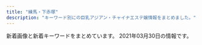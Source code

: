 ```yaml
---
title: "練馬・下赤塚"
description: "キーワード別にの巨乳アジアン・チャイナエステ嬢情報をまとめました。"
---
```


新着画像と新着キーワードをまとめています。
2021年03月30日の情報です。

<DmmAffiliateIns />
<KeywordTable
  shops={
    [
    {
        "url": "http://sh-dafei.work/",
        "keywords": {},
        "station": "\u7df4\u99ac\u99c5\u897f\u53e3",
        "img_links": [
            "http://sh-dafei.work/uploads/171031/1-1G0311G344914.jpg",
            "http://sh-dafei.work/uploads/210326/1-210326140613257.jpg",
            "http://sh-dafei.work/uploads/181206/1-1Q206125154224.jpg",
            "http://sh-dafei.work/uploads/200612/1-200612154534W8.jpg",
            "http://sh-dafei.work/templets/default/pc/picture/s_pick.png",
            "http://sh-dafei.work/uploads/171031/1-1G0311G4095M.jpg",
            "http://sh-dafei.work/uploads/181206/1-1Q2061250494E.jpg",
            "http://sh-dafei.work/uploads/181206/1-1Q2061253211D.jpg",
            "http://sh-dafei.work/uploads/190329/1-1Z329151011c7.jpg",
            "http://sh-dafei.work/uploads/181207/1-1Q20G35320X0.png",
            "http://sh-dafei.work/uploads/190809/1-1ZP9125I01S.jpg",
            "http://sh-dafei.work/uploads/181206/1-1Q2061249563O.jpg",
            "http://sh-dafei.work/uploads/210219/1-210219105500300.jpg",
            "http://sh-dafei.work/templets/default/pc/picture/s_staff.png",
            "http://sh-dafei.work/uploads/201113/1-20111314213cQ.jpg",
            "http://sh-dafei.work/uploads/190924/1-1Z924151334121.jpg",
            "http://sh-dafei.work/uploads/201002/1-201002144Z11V.jpg",
            "http://sh-dafei.work/uploads/171031/1-1G0311G505933.jpg",
            "http://sh-dafei.work/uploads/200117/1-20011G614144B.jpg",
            "http://sh-dafei.work/uploads/181214/1-1Q214154222511.jpg",
            "http://sh-dafei.work/templets/default/pc/picture/staffs.png",
            "http://sh-dafei.work/uploads/180612/1-1P612160029349.jpg",
            "http://sh-dafei.work/uploads/190301/1-1Z30116320A41.jpg",
            "http://sh-dafei.work/uploads/180227/1-1P22G40S5448.jpg",
            "http://sh-dafei.work/templets/default/pc/picture/end1.jpg",
            "http://sh-dafei.work/templets/default/pc/picture/s_news.png",
            "http://sh-dafei.work/uploads/171031/1-1G0311G556445.jpg",
            "http://sh-dafei.work/uploads/191115/1-191115132040J2.jpg",
            "http://sh-dafei.work/templets/default/pc/picture/face.png",
            "http://sh-dafei.work/uploads/190130/1-1Z130162635508.jpg",
            "http://sh-dafei.work/uploads/180612/1-1P6121601061c.jpg",
            "http://sh-dafei.work/uploads/171031/1-1G0311G531445.jpg",
            "http://sh-dafei.work/uploads/allimg/180612/1-1P612160305350.jpg",
            "http://sh-dafei.work/uploads/181207/1-1Q20G40K63R.jpg"
        ],
        "name": "\u5927\u5983"
    },
    {
        "station": "\u4e2d\u6751\u6a4b\u99c5\u5357\u53e3",
        "name": "\u30b9\u30a6\u30a3\u30fc\u30c8",
        "url": "http://www.es-yas.click/",
        "keywords": {},
        "img_links": [
            "http://www.es-yas.click/images/newface.png",
            "http://www.es-yas.click/images/sirase.jpg",
            "http://www.es-yas.click/img/riri1.jpg",
            "http://www.es-yas.click/images/int2.png",
            "http://www.es-yas.click/img/sayuri1.jpg",
            "http://www.es-yas.click/images/int1.png",
            "http://www.es-yas.click/images/head.jpg",
            "http://www.es-yas.click/images/2.jpg",
            "http://www.es-yas.click/images/ac1.png",
            "http://www.es-yas.click/images/tel.jpg",
            "http://www.es-yas.click/images/news.jpg",
            "http://www.es-yas.click/img/mari1.jpg",
            "http://www.es-yas.click/images/3.jpg",
            "http://www.es-yas.click/images/interior_t.jpg",
            "http://www.es-yas.click/images/s1.png",
            "http://www.es-yas.click/images/1.jpg",
            "http://www.es-yas.click/images/staff_t.jpg",
            "http://www.es-yas.click/images/sys2.png",
            "http://www.es-yas.click/images/info.png",
            "http://www.es-yas.click/images/sys1.png",
            "http://www.es-yas.click/images/mobile.jpg"
        ]
    },
    {
        "station": "\u7df4\u99ac\u99c5\u897f\u53e3",
        "img_links": [
            "http://www.bishoujo.relaxmens.com/images/nav-006.png",
            "http://www.bishoujo.relaxmens.com/images/nav-002.png",
            "http://www.bishoujo.relaxmens.com/images/top003.png",
            "http://www.bishoujo.relaxmens.com/images/top01.png",
            "http://www.bishoujo.relaxmens.com/photo_news/upimg/69006605d742b90036_0.jpg",
            "http://www.bishoujo.relaxmens.com/files/008.jpg",
            "http://www.bishoujo.relaxmens.com/images/nav-001.png",
            "http://www.bishoujo.relaxmens.com/photo_news/upimg/69006605d742b90036_1.jpg",
            "http://www.bishoujo.relaxmens.com/files/006.jpg",
            "http://www.bishoujo.relaxmens.com/images/nav-004.png",
            "http://www.bishoujo.relaxmens.com/images/top02-left.png",
            "http://www.bishoujo.relaxmens.com/photo_news/upimg/69006605d742b90036_2.jpg",
            "http://www.bishoujo.relaxmens.com/images/tel.png",
            "http://www.bishoujo.relaxmens.com/files/007.jpg",
            "http://www.bishoujo.relaxmens.com/files/004.jpg",
            "http://www.bishoujo.relaxmens.com/images/nav-003.png",
            "http://www.bishoujo.relaxmens.com/images/nav-005.png",
            "http://www.bishoujo.relaxmens.com/images/osusume01.png"
        ],
        "url": "http://www.bishoujo.relaxmens.com/",
        "name": "\u7f8e\u5c11\u5973\u5b66\u5712",
        "keywords": {}
    },
    {
        "url": "http://es-nerima.biz/",
        "keywords": {},
        "station": "\u7df4\u99ac\u99c5\u5317\u53e3",
        "img_links": [
            "http://es-nerima.biz/wp-content/uploads/2016/10/gallery6.jpg",
            "http://es-nerima.biz/wp-content/uploads/2016/10/girl-1.jpg",
            "http://es-nerima.biz/wp-content/uploads/2016/10/g6-250x330.jpg",
            "http://es-nerima.biz/wp-content/uploads/2016/10/gallery1.jpg",
            "http://es-nerima.biz/wp-content/themes/template-salon2/images/gallery2.jpg",
            "http://es-nerima.biz/wp-content/uploads/2016/10/eri-250x330.jpg",
            "http://es-nerima.biz/wp-content/themes/template-salon2/images/gallery-ttl.png",
            "http://es-nerima.biz/wp-content/uploads/2016/10/gallery2.jpg",
            "http://es-nerima.biz/wp-content/uploads/2016/10/gallery5.jpg",
            "http://es-nerima.biz/wp-content/uploads/2016/10/g3.jpg",
            "http://cdn.dino-es.com/images/logo/88x31DinoEs.png",
            "http://es-nerima.biz/wp-content/uploads/2016/10/mika-250x330.jpg",
            "http://es-nerima.biz/wp-content/themes/template-salon2/images/gallery1.jpg",
            "http://es-nerima.biz/wp-content/uploads/2016/10/g4-250x330.jpg",
            "http://es-nerima.biz/wp-content/uploads/2016/10/gallery8-600x600.jpg",
            "http://es-nerima.biz/wp-content/uploads/2016/10/gallery3.jpg",
            "http://es-nerima.biz/wp-content/themes/template-salon2/images/gallery4.jpg",
            "http://es-nerima.biz/wp-content/uploads/2016/10/eri.jpg",
            "http://es-nerima.biz/wp-content/themes/template-salon2/images/slider1.jpg",
            "http://es-nerima.biz/wp-content/themes/template-salon2/images/newface-ttl.png",
            "http://es-nerima.biz/wp-content/uploads/2016/10/mika.jpg",
            "http://es-nerima.biz/wp-content/uploads/2016/10/g5-250x330.jpg",
            "http://es-nerima.biz/wp-content/uploads/2016/10/g1-250x330.jpg",
            "http://es-nerima.biz/wp-content/uploads/2016/10/g3-250x330.jpg",
            "http://es-nerima.biz/wp-content/uploads/2016/10/g4.jpg",
            "http://es-nerima.biz/wp-content/uploads/2016/10/gallery8.jpg",
            "http://es-nerima.biz/wp-content/uploads/2016/10/camp-bnr.jpg",
            "http://es-nerima.biz/wp-content/uploads/2016/10/girl-1-250x330.jpg",
            "http://es-nerima.biz/wp-content/themes/template-salon2/images/pickup-frame.png",
            "http://es-nerima.biz/wp-content/uploads/2016/10/gallery7.jpg",
            "http://es-nerima.biz/wp-content/themes/template-salon2/images/magazine.jpg",
            "http://es-nerima.biz/wp-content/uploads/2016/10/g6.jpg",
            "http://es-nerima.biz/wp-content/themes/template-salon2/images/tel.png",
            "http://es-nerima.biz/wp-content/themes/template-salon2/images/gallery3.jpg",
            "http://es-nerima.biz/wp-content/themes/template-salon2/images/massage-de_88_31.jpg",
            "http://es-nerima.biz/wp-content/themes/template-salon2/images/pickup-ttl.png",
            "http://es-nerima.biz/wp-content/uploads/2016/10/g5.jpg",
            "http://es-nerima.biz/wp-content/themes/template-salon2/images/news-ttl.png",
            "http://es-nerima.biz/wp-content/themes/template-salon2/images/camp-bnr.jpg"
        ],
        "name": "\u3046\u3089\u3089"
    },
    {
        "keywords": {
            "C": 13
        },
        "img_links": [
            "http://www.e-rakuraku.info/images/tite-staff.png",
            "http://www.e-rakuraku.info/images/mobile.png",
            "http://www.e-rakuraku.info/images/newfacet.png",
            "http://www.e-rakuraku.info/images/g4.jpg",
            "http://www.e-rakuraku.info/images/tite-gallery.png",
            "http://www.e-rakuraku.info/images/tel.png",
            "http://www.e-rakuraku.info/images/top.jpg",
            "http://www.e-rakuraku.info/images/nei_03.jpg",
            "http://www.e-rakuraku.info/images/g0.jpg",
            "http://www.e-rakuraku.info/images/g1.jpg",
            "http://www.e-rakuraku.info/images/g3.jpg",
            "http://www.e-rakuraku.info/images/newt.png",
            "http://www.e-rakuraku.info/images/g2.jpg",
            "http://www.e-rakuraku.info/images/sr.png",
            "http://www.e-rakuraku.info/images/huiyuan.png",
            "http://www.e-rakuraku.info/images/s1.png",
            "http://www.e-rakuraku.info/images/g5.jpg",
            "http://www.e-rakuraku.info/images/s2.png"
        ],
        "station": "\u4e2d\u6751\u6a4b\u99c5",
        "url": "http://www.e-rakuraku.info/",
        "name": "\u697d\u697d"
    },
    {
        "url": "http://margaret.ests.jp/",
        "station": "\u685c\u53f0\u99c5\u5317\u53e3",
        "name": "\u30de\u30fc\u30ac\u30ec\u30c3\u30c8",
        "img_links": [
            "http://margaret.ests.jp/images/service1.jpg",
            "http://margaret.ests.jp/images/s_service.png",
            "http://margaret.ests.jp/images/room2.jpg",
            "http://margaret.ests.jp/images/room3.jpg",
            "http://margaret.ests.jp/photos/sites/29/2020/06/2020062814010219.jpeg",
            "http://margaret.ests.jp/images/service4.jpg",
            "http://margaret.ests.jp/photos/sites/29/2020/04/202004081414540.jpg",
            "http://margaret.ests.jp/photos/sites/29/2020/03/2020032709162529.jpg",
            "http://margaret.ests.jp/images/mobile.jpg",
            "http://margaret.ests.jp/images/room4.jpg",
            "http://margaret.ests.jp/images/service2.jpg",
            "http://margaret.ests.jp/images/info.jpg",
            "http://margaret.ests.jp/photos/sites/29/2020/04/2020040205541033.jpg",
            "http://margaret.ests.jp/images/service3.jpg",
            "http://margaret.ests.jp/images/room1.jpg",
            "http://margaret.ests.jp/photos/sites/29/2020/08/2020082222274080.jpeg",
            "http://margaret.ests.jp/photos/sites/29/2020/06/202006301829174.jpeg",
            "http://margaret.ests.jp/photos/sites/29/2020/04/202004102157462.jpeg",
            "http://margaret.ests.jp/photos/sites/29/2021/01/2021011511194654.jpg",
            "http://margaret.ests.jp/images/s_news.jpg",
            "http://margaret.ests.jp/images/top.jpg",
            "http://margaret.ests.jp/photos/sites/29/2020/04/2020041014190824.jpg",
            "http://margaret.ests.jp/photos/sites/29/2020/05/202005281752578.jpg",
            "http://margaret.ests.jp/images/s_staff.png",
            "http://margaret.ests.jp/images/s_pick.jpg",
            "http://margaret.ests.jp/photos/sites/29/2020/08/2020080615352994.jpeg"
        ],
        "keywords": {
            "86": 18,
            "88": 18,
            "85": 27,
            "D": 54,
            "87": 9,
            "E": 45
        }
    },
    {
        "url": "http://midori-massage.work/",
        "keywords": {
            "F": 2,
            "88": 3,
            "E": 5,
            "C": 16,
            "D": 3,
            "89": 1,
            "87": 6
        },
        "name": "\u7dd1",
        "station": "\u8981\u753a\u99c55\u756a\u51fa\u53e3",
        "img_links": [
            "http://midori-massage.work/img/st54.jpg",
            "http://midori-massage.work/img/mo.png",
            "http://midori-massage.work/img/ss21.jpg",
            "http://midori-massage.work/img/ss50.jpg",
            "http://midori-massage.work/img/st056.jpg",
            "http://midori-massage.work/img/ss2.jpg",
            "http://midori-massage.work/img/ss31.jpg",
            "http://midori-massage.work/img/ss36.jpg",
            "http://midori-massage.work/img/ss20.jpg",
            "http://midori-massage.work/i/img/ss53.jpg",
            "http://midori-massage.work/img/st55.jpg",
            "http://midori-massage.work/img/ss48.jpg",
            "http://midori-massage.work/img/ss41.jpg",
            "http://midori-massage.work/img/ss32.jpg",
            "http://midori-massage.work/i/img/r2.jpg",
            "http://midori-massage.work/img/st50.jpg",
            "http://midori-massage.work/i/img/ss52.jpg",
            "http://midori-massage.work/img/ss18.jpg",
            "http://midori-massage.work/img/st52.jpg",
            "http://midori-massage.work/i/img/ss57.jpg",
            "http://midori-massage.work/img/st56.jpg",
            "http://midori-massage.work/img/ss40.jpg",
            "http://midori-massage.work/img/ss28.jpg",
            "http://midori-massage.work/img/ss12.jpg",
            "http://midori-massage.work/img/ss47.jpg",
            "http://midori-massage.work/img/ss1.jpg",
            "http://midori-massage.work/img/ss39.jpg",
            "http://midori-massage.work/i/img/ss46.jpg",
            "http://midori-massage.work/img/ss22.jpg",
            "http://midori-massage.work/img/ss46.jpg",
            "http://midori-massage.work/img/botton.jpg",
            "http://midori-massage.work/i/img/ss47.jpg",
            "http://midori-massage.work/img/a1.jpg",
            "http://midori-massage.work/img/ss54.jpg",
            "http://midori-massage.work/img/ss45.jpg",
            "http://midori-massage.work/img/ss26.jpg",
            "http://midori-massage.work/img/ss42.jpg",
            "http://midori-massage.work/img/ss23.jpg",
            "http://midori-massage.work/img/ss44.jpg",
            "http://midori-massage.work/img/ss57.jpg",
            "http://midori-massage.work/img/s47.png",
            "http://midori-massage.work/img/fla-1.jpg",
            "http://midori-massage.work/i/img/ss51.jpg",
            "http://midori-massage.work/img/ss43.jpg",
            "http://midori-massage.work/img/s57.png",
            "http://midori-massage.work/img/ss16.jpg",
            "http://midori-massage.work/img/ss10.jpg",
            "http://midori-massage.work/i/img/ss38.jpg",
            "http://midori-massage.work/img/ss53.jpg",
            "http://midori-massage.work/img/st57.jpg",
            "http://midori-massage.work/img/ss35.jpg",
            "http://midori-massage.work/img/ss51.jpg",
            "http://midori-massage.work/img/ss30.jpg",
            "http://midori-massage.work/img/ss34.jpg",
            "http://midori-massage.work/i/img/r3.jpg",
            "http://midori-massage.work/img/s55.png",
            "http://midori-massage.work/i/img/st52.jpg",
            "http://midori-massage.work/img/ss6.jpg",
            "http://midori-massage.work/img/ss52.jpg",
            "http://midori-massage.work/img/ss15.jpg",
            "http://midori-massage.work/img/ss3.jpg",
            "http://midori-massage.work/img/ss4.jpg",
            "http://midori-massage.work/img/ss25.jpg",
            "http://midori-massage.work/img/ss55.jpg",
            "http://midori-massage.work/img/st53.jpg",
            "http://midori-massage.work/i/img/r0.jpg",
            "http://midori-massage.work/img/ss49.jpg",
            "http://midori-massage.work/img/ss19.jpg",
            "http://midori-massage.work/img/ss56.jpg",
            "http://midori-massage.work/i/img/ss36.jpg",
            "http://midori-massage.work/img/ss9.jpg",
            "http://midori-massage.work/img/ss29.jpg",
            "http://midori-massage.work/i/img/r1.jpg",
            "http://midori-massage.work/img/s53.png",
            "http://midori-massage.work/img/st49.jpg",
            "http://midori-massage.work/img/a3.jpg",
            "http://midori-massage.work/img/ss17.jpg",
            "http://midori-massage.work/img/s50.png",
            "http://midori-massage.work/img/ss13.jpg",
            "http://midori-massage.work/img/ss5.jpg",
            "http://midori-massage.work/img/s54.png",
            "http://midori-massage.work/img/ss24.jpg",
            "http://midori-massage.work/img/a2.jpg",
            "http://midori-massage.work/img/s52.png",
            "http://midori-massage.work/img/fla-2.jpg",
            "http://midori-massage.work/img/ss14.jpg",
            "http://midori-massage.work/img/ss33.jpg",
            "http://midori-massage.work/i/img/ss35.jpg",
            "http://midori-massage.work/img/ss7.jpg",
            "http://midori-massage.work/i/img/ss40.jpg",
            "http://midori-massage.work/img/s49.png",
            "http://midori-massage.work/i/img/ss55.jpg",
            "http://midori-massage.work/img/st47.jpg",
            "http://midori-massage.work/i/img/ss54.jpg",
            "http://midori-massage.work/img/ss8.jpg",
            "http://midori-massage.work/img/s56.png",
            "http://midori-massage.work/img/ss37.jpg",
            "http://midori-massage.work/i/img/ss56.jpg",
            "http://midori-massage.work/img/ss38.jpg"
        ]
    },
    {
        "keywords": {
            "E": 2,
            "86": 1,
            "85": 2,
            "89": 1,
            "F": 2,
            "84": 1,
            "C": 22,
            "D": 9,
            "87": 5,
            "88": 4
        },
        "station": "\u7df4\u99ac\u99c5\u897f\u53e3",
        "img_links": [
            "http://ponfu-massage.work/i/img/sta43.jpg",
            "http://ponfu-massage.work/img/s30.jpg",
            "http://ponfu-massage.work/img/sta35.jpg",
            "http://ponfu-massage.work/i/img/sta44.jpg",
            "http://ponfu-massage.work/i/img/sta46.jpg",
            "http://ponfu-massage.work/i/img/sta45.jpg",
            "http://ponfu-massage.work/img/acc6.jpg",
            "http://ponfu-massage.work/img/sta46.jpg",
            "http://ponfu-massage.work/img/st45.jpg",
            "http://ponfu-massage.work/img/acc5.jpg",
            "http://ponfu-massage.work/img/sta42.jpg",
            "http://ponfu-massage.work/img/acc7.jpg",
            "http://ponfu-massage.work/i/img/sta41.jpg",
            "http://ponfu-massage.work/i/img/sta47.jpg",
            "http://ponfu-massage.work/img/sta41.jpg",
            "http://ponfu-massage.work/img/st43.jpg",
            "http://ponfu-massage.work/img/s46.jpg",
            "http://ponfu-massage.work/img/s39.jpg",
            "http://ponfu-massage.work/img/s38.jpg",
            "http://ponfu-massage.work/img/acc9.jpg",
            "http://ponfu-massage.work/i/img/r3.jpg",
            "http://ponfu-massage.work/img/sta47.jpg",
            "http://ponfu-massage.work/i/img/r4.jpg",
            "http://ponfu-massage.work/img/acc1.jpg",
            "http://ponfu-massage.work/img/acc4.jpg",
            "http://ponfu-massage.work/img/st38.jpg",
            "http://ponfu-massage.work/img/botton.jpg",
            "http://ponfu-massage.work/img/sta44.jpg",
            "http://ponfu-massage.work/img/sta39.jpg",
            "http://ponfu-massage.work/img/s45.jpg",
            "http://ponfu-massage.work/i/img/sta42.jpg",
            "http://ponfu-massage.work/img/st44.jpg",
            "http://ponfu-massage.work/i/img/st45.jpg",
            "http://ponfu-massage.work/img/acc8.jpg",
            "http://ponfu-massage.work/img/sta45.jpg",
            "http://ponfu-massage.work/img/st46.jpg",
            "http://ponfu-massage.work/i/img/sta39.jpg",
            "http://ponfu-massage.work/i/img/r2.jpg",
            "http://ponfu-massage.work/i/img/sta30.jpg",
            "http://ponfu-massage.work/img/st30.jpg",
            "http://ponfu-massage.work/img/s44.jpg",
            "http://ponfu-massage.work/img/sta43.jpg",
            "http://ponfu-massage.work/img/s47.jpg",
            "http://ponfu-massage.work/img/sta38.jpg",
            "http://ponfu-massage.work/i/img/sta28.jpg",
            "http://ponfu-massage.work/img/s42.jpg",
            "http://ponfu-massage.work/img/s43.jpg",
            "http://ponfu-massage.work/img/st47.jpg",
            "http://ponfu-massage.work/i/img/sta24.jpg",
            "http://ponfu-massage.work/img/st35.jpg",
            "http://ponfu-massage.work/img/s41.jpg",
            "http://ponfu-massage.work/img/acc10.jpg",
            "http://ponfu-massage.work/img/st42.jpg",
            "http://ponfu-massage.work/img/campian.jpg",
            "http://ponfu-massage.work/img/st41.jpg",
            "http://ponfu-massage.work/img/st28.jpg",
            "http://ponfu-massage.work/i/img/r1.jpg",
            "http://ponfu-massage.work/i/img/sta38.jpg",
            "http://ponfu-massage.work/img/acc2.jpg",
            "http://ponfu-massage.work/img/sta28.jpg",
            "http://ponfu-massage.work/img/sta30.jpg",
            "http://ponfu-massage.work/img/acc3.jpg",
            "http://ponfu-massage.work/img/st18.jpg",
            "http://ponfu-massage.work/img/st39.jpg"
        ],
        "url": "http://ponfu-massage.work/",
        "name": "\u30dd\u30f3\u30d5\u30fc"
    },
    {
        "keywords": {},
        "url": "http://www.hanaest.net/",
        "name": "\u83ef\uff5e\u306f\u306a\uff5e",
        "img_links": [
            "http://www.hanaest.net/up/uploads/20161128220158nao.jpg",
            "http://www.hanaest.net/up/uploads/20161009222712tomo.jpg",
            "http://www.hanaest.net/images/qj.png",
            "http://www.hanaest.net/images/news.png",
            "http://www.hanaest.net/images/header_bg.png",
            "http://www.hanaest.net/up/uploads/20171005214644212.jpg",
            "http://www.hanaest.net/images/r2.jpg",
            "http://www.hanaest.net/up/uploads/20171017081729nana.jpg",
            "http://www.hanaest.net/up/uploads/20170621202142mimi.jpg",
            "http://www.hanaest.net/images/ttl_staff.png",
            "http://www.hanaest.net/images/ttl_qj.png",
            "http://www.hanaest.net/images/r1.jpg",
            "http://www.hanaest.net/images/s2.jpg",
            "http://www.hanaest.net/images/ttl_price.png"
        ],
        "station": "\u4e0b\u8d64\u585a\u99c5\u5317\u53e3"
    },
    {
        "url": "http://c-ikoi.work/",
        "station": "\u5927\u5c71\u99c5\u5357\u53e3",
        "keywords": {},
        "name": "\u61a9",
        "img_links": [
            "http://c-ikoi.work/images/4.jpg",
            "http://c-ikoi.work/images/3.jpg",
            "http://c-ikoi.work/images/int2.png",
            "http://c-ikoi.work/images/head.jpg",
            "http://c-ikoi.work/images/mobile.jpg",
            "http://c-ikoi.work/images/int1.png",
            "http://c-ikoi.work/images/news.jpg",
            "http://c-ikoi.work/images/line.png",
            "http://c-ikoi.work/images/interior_t.jpg",
            "http://c-ikoi.work/images/2.jpg",
            "http://c-ikoi.work/images/sys2.jpg",
            "http://c-ikoi.work/img/rina1.jpg",
            "http://c-ikoi.work/images/1.jpg",
            "http://c-ikoi.work/images/concept.jpg",
            "http://c-ikoi.work/images/staff_t.jpg",
            "http://c-ikoi.work/img/yuki1.jpg",
            "http://c-ikoi.work/img/aoi1.jpg",
            "http://c-ikoi.work/images/rec1.png",
            "http://c-ikoi.work/images/int3.png",
            "http://c-ikoi.work/images/sys1.jpg",
            "http://c-ikoi.work/images/tel.jpg",
            "http://c-ikoi.work/images/sys3.png",
            "http://c-ikoi.work/images/rec2.png",
            "http://c-ikoi.work/img/moe1.jpg"
        ]
    },
    {
        "station": "\u7df4\u99ac\u99c5\u5317\u53e3",
        "keywords": {
            "C": 7
        },
        "name": "\u6708\u306e\u604b",
        "url": "http://moonlove.est-u.com/",
        "img_links": [
            "http://moonlove.est-u.com/images/index_16.jpg",
            "http://moonlove.est-u.com/images/index_10.jpg",
            "http://moonlove.est-u.com/images/index_17.jpg",
            "http://moonlove.est-u.com/images/index_04.jpg",
            "http://moonlove.est-u.com/images/index_08.jpg",
            "http://moonlove.est-u.com/images/index_13.jpg",
            "http://moonlove.est-u.com/images/index_19.jpg",
            "http://moonlove.est-u.com/staff/sakura.jpg",
            "http://moonlove.est-u.com/images/index1_06.jpg",
            "http://moonlove.est-u.com/images/index2_06.jpg",
            "http://moonlove.est-u.com/staff/miki.jpg",
            "http://moonlove.est-u.com/images/s5.jpg",
            "http://moonlove.est-u.com/images/s1.jpg",
            "http://moonlove.est-u.com/images/staff_09.jpg",
            "http://moonlove.est-u.com/images/index3_06.jpg",
            "http://moonlove.est-u.com/images/s6.jpg",
            "http://moonlove.est-u.com/images/s4.jpg",
            "http://moonlove.est-u.com/images/index_15.jpg",
            "http://moonlove.est-u.com/images/index_02.jpg",
            "http://moonlove.est-u.com/images/s8.jpg",
            "http://moonlove.est-u.com/staff/kaori.jpg",
            "http://moonlove.est-u.com/images/s3.jpg",
            "http://moonlove.est-u.com/images/index_14.jpg",
            "http://moonlove.est-u.com/images/index_12.jpg",
            "http://moonlove.est-u.com/staff/ayumi.jpg",
            "http://moonlove.est-u.com/staff/nami.jpg",
            "http://moonlove.est-u.com/images/index_05.jpg",
            "http://moonlove.est-u.com/images/icon_000.jpg",
            "http://moonlove.est-u.com/images/index_07.jpg"
        ]
    },
    {
        "station": "\u7df4\u99ac\u99c5\u897f\u53e3",
        "img_links": [
            "http://www.seoul.esjp.info/files/006.jpg",
            "http://www.seoul.esjp.info/files/003.jpg",
            "http://www.seoul.esjp.info/img/nav-002.png",
            "http://www.seoul.esjp.info/files/001.jpg",
            "http://www.seoul.esjp.info/img/nav-003.png",
            "http://www.seoul.esjp.info/img/change-001.png",
            "http://www.seoul.esjp.info/img/recuit.png",
            "http://www.seoul.esjp.info/img/nav-001.png",
            "http://www.seoul.esjp.info/files/005.jpg",
            "http://www.seoul.esjp.info/img/change-002.png",
            "http://www.seoul.esjp.info/files/004.jpg",
            "http://www.seoul.esjp.info/files/008.jpg",
            "http://www.seoul.esjp.info/img/main-top01.png",
            "http://www.seoul.esjp.info/img/change-005.png",
            "http://www.seoul.esjp.info/img/nav-006.png",
            "http://www.seoul.esjp.info/img/change-006.png",
            "http://www.seoul.esjp.info/img/foot.png",
            "http://www.seoul.esjp.info/img/nav-005.png",
            "http://www.seoul.esjp.info/img/main-top03.png",
            "http://www.seoul.esjp.info/files/013.jpg",
            "http://www.seoul.esjp.info/img/change-004.png",
            "http://www.seoul.esjp.info/img/change-003.png",
            "http://www.seoul.esjp.info/files/010.jpg",
            "http://www.seoul.esjp.info/files/007.jpg",
            "http://www.seoul.esjp.info/files/011.jpg",
            "http://www.seoul.esjp.info/img/nav-004.png",
            "http://www.seoul.esjp.info/img/head.png",
            "http://www.seoul.esjp.info/files/015.jpg",
            "http://www.seoul.esjp.info/files/012.jpg"
        ],
        "name": "\u7652\u3057\u306e\u90e8\u5c4b",
        "url": "http://www.seoul.esjp.info/",
        "keywords": {
            "87": 1,
            "86": 3,
            "D": 4
        }
    },
    {
        "name": "\u59ff\u7f8e",
        "url": "http://www.sugatabi.mesthe.com/",
        "img_links": [
            "http://www.sugatabi.mesthe.com/images/bj3.png",
            "http://www.sugatabi.mesthe.com/images/shop/shop04.jpg",
            "http://www.sugatabi.mesthe.com/images/shop/shop02.jpg",
            "http://www.sugatabi.mesthe.com/files/004-02.jpg",
            "http://www.sugatabi.mesthe.com/images/top.jpg",
            "http://www.sugatabi.mesthe.com/files/003-02.jpg",
            "http://www.sugatabi.mesthe.com/files/005-02.jpg",
            "http://www.sugatabi.mesthe.com/images/staff_line.png",
            "http://www.sugatabi.mesthe.com/files/010-02.jpg",
            "http://www.sugatabi.mesthe.com/files/006-02.jpg",
            "http://www.sugatabi.mesthe.com/files/003.jpg",
            "http://www.sugatabi.mesthe.com/files/009-02.jpg",
            "http://www.sugatabi.mesthe.com/images/shop/shop03.jpg",
            "http://www.sugatabi.mesthe.com/files/010.jpg",
            "http://www.sugatabi.mesthe.com/files/002.jpg",
            "http://www.sugatabi.mesthe.com/files/001-02.jpg",
            "http://www.sugatabi.mesthe.com/files/001.jpg",
            "http://www.sugatabi.mesthe.com/images/link_line.png",
            "http://www.sugatabi.mesthe.com/files/006.jpg",
            "http://www.sugatabi.mesthe.com/images/mobile.jpg",
            "http://www.sugatabi.mesthe.com/images/girl-z2.jpg",
            "http://www.sugatabi.mesthe.com/files/009.jpg",
            "http://www.sugatabi.mesthe.com/files/008-02.jpg",
            "http://www.sugatabi.mesthe.com/files/005.jpg",
            "http://www.sugatabi.mesthe.com/images/girl-z1.jpg",
            "http://www.sugatabi.mesthe.com/files/002-02.jpg",
            "http://www.sugatabi.mesthe.com/files/004.jpg",
            "http://www.sugatabi.mesthe.com/images/top_sche.png",
            "http://www.sugatabi.mesthe.com/images/shop/shop01.jpg",
            "http://www.sugatabi.mesthe.com/files/008.jpg"
        ],
        "keywords": {
            "86": 3,
            "85": 1,
            "C": 2,
            "87": 4,
            "84": 1,
            "D": 7
        },
        "station": "\u3068\u304d\u308f\u53f0\u99c5\u5357\u53e3"
    },
    {
        "url": "http://rose.este.work/",
        "station": "\u6c5f\u53e4\u7530\u99c5\u5357\u53e3",
        "keywords": {},
        "name": "\u512a\u30fb\u7f8e",
        "img_links": [
            "http://rose.este.work/index-24.htm.jpg",
            "http://rose.este.work/index-25.htm.jpg",
            "http://rose.este.work/resize_250.png",
            "http://rose.este.work/resize_1500-450.jpg",
            "http://rose.este.work/index-1.htm.jpg",
            "http://rose.este.work/sys1.png",
            "http://rose.este.work/re.jpg",
            "http://rose.este.work/unnamed.png",
            "http://rose.este.work/r1.jpg",
            "http://rose.este.work/totop.png",
            "http://rose.este.work/r4.jpg",
            "http://rose.este.work/r5.jpg",
            "http://rose.este.work/index-26.htm.jpg",
            "http://rose.este.work/r3.jpg"
        ]
    },
    {
        "img_links": [
            "http://ginzaangel.esnavi.work/head.jpg",
            "http://ginzaangel.esnavi.work/2/uploadimg/1615988408.jpeg",
            "http://ginzaangel.esnavi.work/2/uploadimg/1595657062.jpeg",
            "http://ginzaangel.esnavi.work/s1.png",
            "http://ginzaangel.esnavi.work/int1.png",
            "http://ginzaangel.esnavi.work/2/uploadimg/1601829474.jpeg",
            "http://ginzaangel.esnavi.work/sys1.jpg",
            "http://ginzaangel.esnavi.work/news.jpg",
            "http://ginzaangel.esnavi.work/staff_t.jpg",
            "http://ginzaangel.esnavi.work/2/uploadimg/1615989033.jpeg",
            "http://ginzaangel.esnavi.work/2/uploadimg/1615989115.jpeg",
            "http://ginzaangel.esnavi.work/sys2.jpg",
            "http://ginzaangel.esnavi.work/2/uploadimg/1615988934.jpeg"
        ],
        "station": "\u7df4\u99ac\u99c5\u897f\u53e3",
        "name": "\u7df4\u99ac\u306e\u5929\u4f7f",
        "keywords": {
            "88": 2,
            "90": 3,
            "89": 1
        },
        "url": "http://ginzaangel.esnavi.work/"
    },
    {
        "keywords": {},
        "station": "\u6210\u5897\u99c5\u5357\u53e3",
        "name": "\u30aa\u30a2\u30b7\u30b9",
        "url": "http://oasis.akasuri.xyz/",
        "img_links": [
            "http://oasis.akasuri.xyz/images/c-photo.png",
            "http://oasis.akasuri.xyz/staff/s2.jpg",
            "http://oasis.akasuri.xyz/staff/s3.jpg",
            "http://oasis.akasuri.xyz/images/bar-staff.png",
            "http://oasis.akasuri.xyz/images/bar-photo.png",
            "http://oasis.akasuri.xyz/images/fotter.png",
            "http://oasis.akasuri.xyz/images/c-top.png",
            "http://oasis.akasuri.xyz/images/c-staff.png",
            "http://oasis.akasuri.xyz/staff/s1.jpg",
            "http://oasis.akasuri.xyz/images/b-tel.png"
        ]
    },
    {
        "url": "http://www.akai-hana.esjp.info/",
        "keywords": {
            "82": 2,
            "85": 2,
            "C": 19,
            "88": 4,
            "87": 6,
            "D": 10
        },
        "img_links": [
            "http://www.akai-hana.esjp.info/img/info/r4.jpg",
            "http://www.akai-hana.esjp.info/img/ttl_info.png",
            "http://www.akai-hana.esjp.info/img/slider/1.jpg",
            "http://www.akai-hana.esjp.info/img/info/r7.jpg",
            "http://www.akai-hana.esjp.info/files/003.jpg",
            "http://www.akai-hana.esjp.info/files/004.jpg",
            "http://www.akai-hana.esjp.info/img/btn_blog.jpg",
            "http://www.akai-hana.esjp.info/files/006.jpg",
            "http://www.akai-hana.esjp.info/img/ttl_news.png",
            "http://www.akai-hana.esjp.info/img/info/r1.jpg",
            "http://www.akai-hana.esjp.info/files/002.jpg",
            "http://www.akai-hana.esjp.info/img/info.jpg",
            "http://www.akai-hana.esjp.info/img/info/r5.jpg",
            "http://www.akai-hana.esjp.info/img/slider/2.jpg",
            "http://www.akai-hana.esjp.info/img/info/r8.jpg",
            "http://www.akai-hana.esjp.info/img/pixta_5216568_M.jpg",
            "http://www.akai-hana.esjp.info/img/goback.jpg",
            "http://www.akai-hana.esjp.info/img/pickup.jpg",
            "http://www.akai-hana.esjp.info/files/001.jpg",
            "http://www.akai-hana.esjp.info/img/info/r9.jpg",
            "http://www.akai-hana.esjp.info/img/imasia_7981159_M.jpg",
            "http://www.akai-hana.esjp.info/img/info/r3.jpg",
            "http://www.akai-hana.esjp.info/img/pixta_5458114_M.jpg",
            "http://www.akai-hana.esjp.info/img/info/r2.jpg",
            "http://www.akai-hana.esjp.info/img/btn_side_mobile.jpg",
            "http://www.akai-hana.esjp.info/files/007.jpg",
            "http://www.akai-hana.esjp.info/img/tel.png",
            "http://www.akai-hana.esjp.info/files/005.jpg",
            "http://www.akai-hana.esjp.info/img/info/r6.jpg"
        ],
        "station": "\u6210\u5897\u99c54\u756a\u51fa\u53e3",
        "name": "\u8d64\u3044\u82b1"
    },
    {
        "url": "http://www.es-kou.link/",
        "keywords": {},
        "station": "\u4e0b\u8d64\u585a\u99c5\u5317\u53e3",
        "img_links": [
            "http://www.es-kou.link/images/interior_t.jpg",
            "http://www.es-kou.link/images/s1.png",
            "http://www.es-kou.link/images/staff_t.jpg",
            "http://www.es-kou.link/images/1.jpg",
            "http://www.es-kou.link/images/info.png",
            "http://www.es-kou.link/img/nana1.jpg",
            "http://www.es-kou.link/images/mobile.jpg",
            "http://www.es-kou.link/images/sys1.jpg",
            "http://www.es-kou.link/images/sys2.jpg",
            "http://www.es-kou.link/img/mimi1.jpg",
            "http://www.es-kou.link/images/int1.png",
            "http://www.es-kou.link/images/2.jpg",
            "http://www.es-kou.link/images/int2.png",
            "http://www.es-kou.link/img/satomi1.jpg",
            "http://www.es-kou.link/images/3.jpg",
            "http://www.es-kou.link/images/head.jpg",
            "http://www.es-kou.link/images/news.jpg",
            "http://www.es-kou.link/images/sys3.png",
            "http://www.es-kou.link/images/b1.jpg",
            "http://www.es-kou.link/images/b2.jpg"
        ],
        "name": "\u7d05\u6708"
    },
    {
        "url": "http://lachesis.este88.com/",
        "station": "\u5927\u6cc9\u5b66\u5712\u99c5",
        "keywords": {
            "95": 1,
            "91": 2,
            "93": 1,
            "F": 3,
            "88": 1,
            "86": 1,
            "D": 2,
            "80": 1,
            "84": 1,
            "83": 2,
            "C": 4,
            "G": 1
        },
        "name": "\u30e9\u30b1\u30b7\u30b9\u5927\u6cc9\u5b66\u5712",
        "img_links": [
            "http://lachesis.este88.com/gals/aoi2.jpg",
            "http://momipara.jp/img/link/momi234.jpg",
            "http://lachesis.este88.com/gals/maria1.jpg",
            "http://lachesis.este88.com/gals/rinnka1.jpg",
            "https://lachesis.este88.com/gals/maria1.jpg",
            "https://lachesis.este88.com/gals/aoi1.jpg",
            "http://lachesis.este88.com/gals/miku3.jpg",
            "https://lachesis.este88.com/images/info5.jpg",
            "http://lachesis.este88.com/images/line.jpg",
            "http://lachesis.este88.com/gals/rinnka2.jpg",
            "https://lachesis.este88.com/gals/miku1.jpg",
            "http://lachesis.este88.com/gals/narumi1.jpg",
            "http://lachesis.este88.com/gals/narumi4.jpg",
            "http://lachesis.este88.com/gals/itika1.jpg",
            "http://lachesis.este88.com/gals/minami1.jpg",
            "http://lachesis.este88.com/gals/rinnka4.jpg",
            "http://lachesis.este88.com/gals/miku1.jpg",
            "http://lachesis.este88.com/gals/miho1.jpg",
            "http://lachesis.este88.com/gals/miku2.jpg",
            "https://lachesis.este88.com/gals/tumugi1.jpg",
            "http://lachesis.este88.com/gals/narumi2.jpg",
            "https://lachesis.este88.com/gals/itika1.jpg",
            "https://lachesis.este88.com/gals/narumi1.jpg",
            "http://lachesis.este88.com/gals/mao2.jpg",
            "http://lachesis.este88.com/gals/miho3.jpg",
            "http://lachesis.este88.com/gals/aoi3.jpg",
            "http://lachesis.este88.com/gals/tumugi1.jpg",
            "http://lachesis.este88.com/gals/minami2.jpg",
            "https://lachesis.este88.com/gals/miho1.jpg",
            "http://lachesis.este88.com/images/bg_header3.jpg",
            "http://lachesis.este88.com/images/sysh3bar.png",
            "http://lachesis.este88.com/gals/itika3.jpg",
            "https://lachesis.este88.com/gals/minami1.jpg",
            "http://lachesis.este88.com/gals/aoi1.jpg",
            "http://lachesis.este88.com/images/bg_header.jpg",
            "http://lachesis.este88.com/gals/miho2.jpg",
            "http://lachesis.este88.com/images/info5.jpg",
            "http://lachesis.este88.com/gals/mao1.jpg",
            "http://lachesis.este88.com/gals/narumi3.jpg",
            "http://lachesis.este88.com/gals/rinnka3.jpg",
            "https://lachesis.este88.com/images/line.jpg",
            "http://lachesis.este88.com/gals/itika2.jpg",
            "https://lachesis.este88.com/gals/rinnka1.jpg",
            "https://lachesis.este88.com/images/bg_header3.jpg",
            "https://lachesis.este88.com/gals/mao1.jpg",
            "https://lachesis.este88.com/images/sysh3bar.png",
            "http://lachesis.este88.com/gals/tumugi2.jpg",
            "http://lachesis.este88.com/gals/tumugi3.jpg",
            "https://lachesis.este88.com/images/bg_header.jpg"
        ]
    },
    {
        "keywords": {
            "D": 12,
            "88": 4,
            "85": 8
        },
        "station": "\u5927\u6cc9\u5b66\u5712\u99c5\u5317\u53e3",
        "name": "\u30b7\u30a8\u30b9\u30bf",
        "img_links": [
            "http://siesta.ests.jp/images/mobile1.jpg",
            "http://siesta.ests.jp/images/mobile.jpg",
            "http://siesta.ests.jp/images/pick.jpg",
            "http://siesta.ests.jp/images/news.jpg",
            "http://siesta.ests.jp/images/s-recriut.jpg",
            "http://siesta.ests.jp/photos/sites/39/2021/01/2021011116333298.jpg",
            "http://siesta.ests.jp/photos/sites/39/2021/01/2021011116333321.jpg",
            "http://siesta.ests.jp/photos/sites/39/2021/01/2021011116333493.jpg",
            "http://siesta.ests.jp/images/top.png",
            "http://siesta.ests.jp/images/acc1.jpg",
            "http://siesta.ests.jp/images/acc3.jpg",
            "http://siesta.ests.jp/images/acc2.jpg",
            "http://siesta.ests.jp/images/info.jpg",
            "http://siesta.ests.jp/images/s-staff.jpg",
            "http://siesta.ests.jp/images/acc4.jpg"
        ],
        "url": "http://siesta.ests.jp/"
    },
    {
        "url": "http://binrou.net/",
        "img_links": [
            "http://binrou.net/img/pickup20.jpg",
            "http://binrou.net/img/sta109.jpg",
            "http://binrou.net/img/st111.jpg",
            "http://binrou.net/img/sta117.jpg",
            "http://binrou.net/i/img/sta108.jpg",
            "http://binrou.net/img/sta111.jpg",
            "http://binrou.net/img/s111.jpg",
            "http://binrou.net/i/img/sta114.jpg",
            "http://binrou.net/img/sta114.jpg",
            "http://binrou.net/img/s116.jpg",
            "http://binrou.net/i/img/r4.jpg",
            "http://binrou.net/img/st115.jpg",
            "http://binrou.net/img/acc.jpg",
            "http://binrou.net/i/img/sta97.jpg",
            "http://binrou.net/i/img/sta105.jpg",
            "http://binrou.net/i/img/sta89.jpg",
            "http://binrou.net/i/img/sta88.jpg",
            "http://binrou.net/img/s117.jpg",
            "http://binrou.net/img/s112.jpg",
            "http://binrou.net/i/img/r3.jpg",
            "http://binrou.net/img/s119.jpg",
            "http://binrou.net/img/fla.jpg",
            "http://binrou.net/img/s114.jpg",
            "http://binrou.net/i/img/r1.jpg",
            "http://binrou.net/i/img/sta104.jpg",
            "http://binrou.net/img/sta119.jpg",
            "http://binrou.net/i/img/sta119.jpg",
            "http://binrou.net/i/img/r2.jpg",
            "http://binrou.net/i/img/sta98.jpg",
            "http://binrou.net/i/img/sta111.jpg",
            "http://binrou.net/i/img/sta112.jpg",
            "http://binrou.net/img/sta118.jpg",
            "http://binrou.net/img/sta112.jpg",
            "http://binrou.net/img/st112.jpg",
            "http://binrou.net/i/img/sta115.jpg",
            "http://binrou.net/img/botton.jpg",
            "http://binrou.net/img/s115.jpg",
            "http://binrou.net/i/img/sta94.jpg",
            "http://binrou.net/img/st109.jpg",
            "http://binrou.net/i/img/sta118.jpg",
            "http://binrou.net/img/st116.jpg",
            "http://binrou.net/i/img/sta80.jpg",
            "http://binrou.net/i/img/st118.jpg",
            "http://binrou.net/img/mo.png",
            "http://binrou.net/i/img/sta109.jpg",
            "http://binrou.net/img/sta115.jpg",
            "http://binrou.net/i/img/sta100.jpg",
            "http://binrou.net/img/st118.jpg",
            "http://binrou.net/i/img/sta117.jpg",
            "http://binrou.net/i/img/sta116.jpg",
            "http://binrou.net/img/st114.jpg",
            "http://binrou.net/img/sta116.jpg",
            "http://binrou.net/i/img/sta92.jpg",
            "http://binrou.net/img/st119.jpg",
            "http://binrou.net/img/s118.jpg",
            "http://binrou.net/img/st117.jpg",
            "http://binrou.net/i/img/acc.jpg"
        ],
        "station": "\u7df4\u99ac\u99c5\u897f\u53e3",
        "keywords": {
            "89": 1,
            "F": 1,
            "88": 1,
            "E": 6,
            "86": 4,
            "D": 2,
            "C": 17,
            "87": 4
        },
        "name": "\u30ad\u30e9\u30ad\u30e9"
    },
    {
        "keywords": {},
        "station": "\u3068\u304d\u308f\u53f0\u99c5\u5357\u53e3",
        "url": "http://www.hi-msg.com/dansin/",
        "img_links": [
            "http://www.hi-msg.com/dansin/images/s_pick.jpg",
            "http://www.hi-msg.com/dansin/images/p-9-1.jpg",
            "http://www.hi-msg.com/dansin/images/s_info.jpg",
            "http://www.hi-msg.com/dansin/images/p-8.jpg",
            "http://www.hi-msg.com/dansin/images/nav.jpg",
            "http://www.hi-msg.com/dansin/images/1.jpg",
            "http://www.hi-msg.com/dansin/images/p-6-1.jpg",
            "http://www.hi-msg.com/dansin/images/mobile.jpg",
            "http://www.hi-msg.com/dansin/images/top.jpg",
            "http://www.hi-msg.com/dansin/images/s_face.jpg",
            "http://www.hi-msg.com/dansin/images/p-5.jpg",
            "http://www.hi-msg.com/dansin/images/p-9.jpg",
            "http://www.hi-msg.com/dansin/images/p-5-1.jpg",
            "http://www.hi-msg.com/dansin/images/end1.jpg",
            "http://www.hi-msg.com/dansin/images/p-7.jpg",
            "http://www.hi-msg.com/dansin/images/top1.jpg",
            "http://www.hi-msg.com/dansin/images/p-6.jpg",
            "http://www.hi-msg.com/dansin/images/s_news.jpg",
            "http://www.hi-msg.com/dansin/images/p-2.jpg",
            "http://www.hi-msg.com/dansin/images/p-2-1.jpg"
        ],
        "name": "\u6696\u5fc3"
    },
    {
        "url": "http://mannmaru.xyz/",
        "station": "\u6210\u5897\u99c5\u5317\u53e3",
        "keywords": {
            "89": 1,
            "D": 17,
            "G": 1,
            "E": 2,
            "86": 17,
            "94": 1,
            "C": 26,
            "88": 1
        },
        "name": "\u5348\u5f8c\u306e\u591c",
        "img_links": [
            "http://mannmaru.xyz/style/images/dt.jpg",
            "http://mannmaru.xyz/style/images/room4.jpg",
            "http://mannmaru.xyz/style/images/girl-z1.jpg",
            "http://mannmaru.xyz/uploads/210201/1-210201104603c3.jpg",
            "http://mannmaru.xyz/uploads/210201/1-21020110453K96.jpg",
            "http://mannmaru.xyz/style/images/top.png",
            "http://mannmaru.xyz/uploads/201028/1-20102Q24PXb.jpg",
            "http://mannmaru.xyz/uploads/210105/1-210105124T2148.jpg",
            "http://mannmaru.xyz/uploads/201226/1-20122616061Aa.jpg",
            "http://mannmaru.xyz/uploads/201112/1-2011120U33N31.jpg",
            "http://mannmaru.xyz/uploads/210105/1-210105124QM16.jpg",
            "http://mannmaru.xyz/uploads/201130/1-20113009352G24.jpg",
            "http://mannmaru.xyz/style/images/room3.jpg",
            "http://mannmaru.xyz/uploads/210222/1-210222095309317.jpg",
            "http://mannmaru.xyz/uploads/201214/1-2012141405532C.jpg",
            "http://mannmaru.xyz/uploads/201026/1-201026095440P8.jpg",
            "http://mannmaru.xyz/uploads/201112/1-2011120U259211.jpg",
            "http://mannmaru.xyz/style/images/girl-z2.jpg",
            "http://mannmaru.xyz/uploads/210201/1-21020110402L62.jpg",
            "http://mannmaru.xyz/uploads/201214/1-201214140544N0.jpg",
            "http://mannmaru.xyz/uploads/201130/1-20113009355I62.jpg",
            "http://mannmaru.xyz/uploads/201020/1-2010200TF4347.jpg",
            "http://mannmaru.xyz/uploads/201028/1-20102Q24S0942.jpg",
            "http://mannmaru.xyz/style/images/room1.jpg",
            "http://mannmaru.xyz/uploads/201028/1-20102Q24R2Y7.jpg",
            "http://mannmaru.xyz/uploads/201112/1-2011120U32Q21.jpg",
            "http://mannmaru.xyz/uploads/210222/1-21022209531W45.jpg",
            "http://mannmaru.xyz/uploads/210222/1-210222095259219.jpg",
            "http://mannmaru.xyz/uploads/210222/1-2102220954134V.jpg",
            "http://mannmaru.xyz/style/images/staff_line.png",
            "http://mannmaru.xyz/uploads/210301/1-2103010Z614408.jpg",
            "http://mannmaru.xyz/uploads/201106/1-201106163420503.jpg",
            "http://mannmaru.xyz/uploads/200912/1-200912152551K9.jpg",
            "http://mannmaru.xyz/uploads/210201/1-210201103ZbG.jpg",
            "http://mannmaru.xyz/uploads/210201/1-210201104555H2.jpg",
            "http://mannmaru.xyz/uploads/210222/1-21022209535E28.jpg",
            "http://mannmaru.xyz/uploads/201106/1-201106163411121.jpg",
            "http://mannmaru.xyz/uploads/210305/1-210305151041V7.jpg",
            "http://mannmaru.xyz/uploads/210301/1-2103010Z550512.jpg",
            "http://mannmaru.xyz/uploads/201212/1-201212152243942.jpg",
            "http://mannmaru.xyz/uploads/210305/1-2103051510534G.jpg",
            "http://mannmaru.xyz/style/images/end.jpg",
            "http://mannmaru.xyz/uploads/201214/1-201214140532633.jpg",
            "http://mannmaru.xyz/uploads/210115/1-2101151H414522.jpg",
            "http://mannmaru.xyz/uploads/210105/1-210105124S0643.jpg",
            "http://mannmaru.xyz/uploads/201010/1-2010101A4532c.jpg",
            "http://mannmaru.xyz/style/images/mobile.jpg",
            "http://mannmaru.xyz/uploads/210301/1-2103010Z62C22.jpg",
            "http://mannmaru.xyz/style/images/bj3.png",
            "http://mannmaru.xyz/uploads/201020/1-2010200TG3423.jpg",
            "http://mannmaru.xyz/uploads/210118/1-21011P9140L03.jpg",
            "http://mannmaru.xyz/uploads/210118/1-21011P91210456.jpg",
            "http://mannmaru.xyz/uploads/210118/1-21011P913545J.jpg",
            "http://mannmaru.xyz/uploads/201130/1-20113009354V96.jpg",
            "http://mannmaru.xyz/uploads/210305/1-21030515102c51.jpg",
            "http://mannmaru.xyz/uploads/210222/1-210222095423251.jpg",
            "http://mannmaru.xyz/uploads/201020/1-2010200T649248.jpg",
            "http://mannmaru.xyz/style/images/room2.jpg",
            "http://mannmaru.xyz/plus/images/room5.jpg",
            "http://mannmaru.xyz/uploads/210201/1-2102011039521I.jpg",
            "http://mannmaru.xyz/uploads/201106/1-2011061633492c.jpg"
        ]
    },
    {
        "station": "\u6771\u6b66\u7df4\u99ac\u99c5\u5317\u53e3",
        "keywords": {
            "E": 1,
            "D": 2
        },
        "name": "\u59eb\u306e\u3086\u3073\u3055\u304d",
        "url": "http://nymphe-est.biz/",
        "img_links": [
            "http://nymphe-est.biz/images/spt.png",
            "http://nymphe-est.biz/images/stal.jpg",
            "http://nymphe-est.biz/images/fla.jpg",
            "http://nymphe-est.biz/images/cg03.jpg",
            "http://nymphe-est.biz/images/tit4.jpg",
            "http://nymphe-est.biz/images/bul.jpg",
            "http://nymphe-est.biz/images/accl.jpg",
            "http://nymphe-est.biz/images/no.png",
            "http://nymphe-est.biz/images/tit6.jpg",
            "http://nymphe-est.biz/images/stat.jpg",
            "http://nymphe-est.biz/images/m3.png",
            "http://nymphe-est.biz/images/m2.png",
            "http://nymphe-est.biz/images/m4.png",
            "http://nymphe-est.biz/images/m1.png",
            "http://nymphe-est.biz/images/top.png",
            "http://nymphe-est.biz/images/bur.jpg",
            "http://nymphe-est.biz/images/tit2.jpg",
            "http://nymphe-est.biz/images/tit3.jpg",
            "http://nymphe-est.biz/images/m6.png",
            "http://nymphe-est.biz/images/cg02.jpg",
            "http://nymphe-est.biz/images/m5.png",
            "http://nymphe-est.biz/images/cg01.jpg",
            "http://nymphe-est.biz/images/tm.jpg",
            "http://nymphe-est.biz/images/tit5.jpg"
        ]
    },
    {
        "station": "\u4e0a\u677f\u6a4b\u99c5\u5317\u53e3",
        "url": "http://tenpo2.iest.info/",
        "img_links": [],
        "keywords": {},
        "name": "\u6e29"
    },
    {
        "url": "http://anzu.abnavi.info/",
        "name": "\u59eb",
        "keywords": {},
        "img_links": [],
        "station": "\u6210\u5897\u99c5"
    },
    {
        "img_links": [
            "http://www.nerima-rose.com/images/staff/16/misaki2.jpg",
            "http://www.nerima-rose.com/images/images/sys2018_06.jpg",
            "http://www.nerima-rose.com/images/shop/h1.jpg",
            "http://www.nerima-rose.com/images/index-rosa_02.jpg",
            "http://www.nerima-rose.com/images/rosa-sys_09a.jpg",
            "http://www.nerima-rose.com/images/shop/11.jpg",
            "http://www.nerima-rose.com/images/rosa-sys_04.jpg",
            "http://www.nerima-rose.com/images/aroma/r3.jpg",
            "http://www.nerima-rose.com/images/aroma/r2.jpg",
            "http://www.nerima-rose.com/images/rosa-pindao_07.jpg",
            "http://www.nerima-rose.com/images/staff/17/riri.jpg",
            "http://www.nerima-rose.com/images/staff/16/kaori2.jpg",
            "http://www.nerima-rose.com/images/nav/nav-acc.jpg",
            "http://www.nerima-rose.com/images/sys3.jpg",
            "http://www.nerima-rose.com/images/staff/16/aya2.jpg",
            "http://www.nerima-rose.com/images/staff/17/2/kina.jpg",
            "http://www.nerima-rose.com/images/index-rosa_09.jpg",
            "http://www.nerima-rose.com/images/index-rosa_04.jpg",
            "http://www.nerima-rose.com/images/staff/17/2/ena.jpg",
            "http://www.nerima-rose.com/images/aroma/r1.jpg",
            "http://www.nerima-rose.com/cgi-bin/topics/img/16-1.jpg",
            "http://www.nerima-rose.com/images/images/sys2018_03.jpg",
            "http://www.nerima-rose.com/images/staff/17/2/nana.png",
            "http://www.nerima-rose.com/images/nav/nav-rec.jpg",
            "http://www.nerima-rose.com/images/rosa-pindao_09.jpg",
            "http://www.nerima-rose.com/images/shop/3/sh1.jpg",
            "http://www.nerima-rose.com/images/shop/4/s1.jpg"
        ],
        "url": "http://www.nerima-rose.com/",
        "name": "ROSE",
        "station": "\u7df4\u99ac\u99c5\u5357\u53e3",
        "keywords": {
            "C": 8
        }
    },
    {
        "url": "https://kachofugetsu.ests.jp/",
        "name": "\u82b1\u9ce5\u98a8\u6708",
        "img_links": [],
        "station": "\u6210\u5897\u99c5",
        "keywords": {}
    },
    {
        "station": "\u7df4\u99ac\u99c5\u897f\u53e3",
        "url": "https://salasa.tokyo/",
        "name": "\u3064\u307c\u307f",
        "keywords": {},
        "img_links": []
    },
    {
        "url": "http://aroma-p.info/",
        "name": "AROMA PLAZA \u30a2\u30ed\u30de\u30d7\u30e9\u30b6",
        "img_links": [],
        "keywords": {},
        "station": "\u77f3\u795e\u4e95\u516c\u5712\u99c5\u5357\u53e3"
    },
    {
        "keywords": {},
        "station": "\u4e0b\u8d64\u585a\u99c5\u5317\u53e3",
        "img_links": [
            "http://c-sakura.work/images/staff_t.jpg",
            "http://c-sakura.work/img/yuyu1.jpg",
            "http://c-sakura.work/images/3.jpg",
            "http://c-sakura.work/images/interior_t.jpg",
            "http://c-sakura.work/images/int1.png",
            "http://c-sakura.work/images/news.png",
            "http://c-sakura.work/images/int2.png",
            "http://c-sakura.work/images/mobile.jpg",
            "http://c-sakura.work/images/2.jpg",
            "http://c-sakura.work/img/ami1.jpg",
            "http://c-sakura.work/images/sisu.png",
            "http://c-sakura.work/images/tel.jpg",
            "http://c-sakura.work/images/info.png",
            "http://c-sakura.work/images/sys1.png",
            "http://c-sakura.work/img/yuri1.jpg",
            "http://c-sakura.work/images/1.jpg",
            "http://c-sakura.work/images/head.jpg"
        ],
        "name": "\u9577\u4e45*\u3061\u3087\u3046\u304d\u3085\u3046",
        "url": "http://c-sakura.work/"
    },
    {
        "station": "\u4e0a\u677f\u6a4b\u99c5\u5317\u53e3",
        "url": "http://www.relaxes.info/",
        "name": "\u8776",
        "img_links": [
            "http://www.relaxes.info/images/price.jpg",
            "http://www.relaxes.info/images/rec.png",
            "http://www.relaxes.info/images/t2.png",
            "http://www.relaxes.info/images/t1.png",
            "http://www.relaxes.info/up/uploads/2017071800271212.jpg",
            "http://www.relaxes.info/images/s1.png",
            "http://www.relaxes.info/images/ttl_staff.png",
            "http://www.relaxes.info/up/uploads/20180315212810me.jpg",
            "http://www.relaxes.info/up/uploads/20210313172020j.jpg",
            "http://www.relaxes.info/images/info.jpg",
            "http://www.relaxes.info/images/ttl_qj.png",
            "http://www.relaxes.info/images/ttl_price.png",
            "http://www.relaxes.info/images/header_bg.png"
        ],
        "keywords": {}
    },
    {
        "url": "http://himawari.est-u.com/",
        "img_links": [
            "http://himawari.est-u.com/images/index_08.jpg",
            "http://himawari.est-u.com/staff/asuka.jpg",
            "http://himawari.est-u.com/images/index_04.jpg",
            "http://himawari.est-u.com/staff/sakura.jpg",
            "http://himawari.est-u.com/staff/nami.jpg",
            "http://himawari.est-u.com/staff/izumi.jpg",
            "http://himawari.est-u.com/images/index_02.jpg",
            "http://himawari.est-u.com/staff/yuki.jpg",
            "http://himawari.est-u.com/images/a1.jpg",
            "http://himawari.est-u.com/images/a2.jpg",
            "http://himawari.est-u.com/images/down.jpg",
            "http://himawari.est-u.com/images/index_10.jpg",
            "http://himawari.est-u.com/images/index2_08.jpg",
            "http://himawari.est-u.com/staff/umi.jpg",
            "http://himawari.est-u.com/staff/aiko.jpg",
            "http://himawari.est-u.com/images/therpist.jpg"
        ],
        "keywords": {
            "C": 7
        },
        "name": "\u3072\u307e\u308f\u308a",
        "station": "\u7df4\u99ac\u99c5\u5357\u53e3"
    }
]
}
/>
<DmmAffiliateScript />
